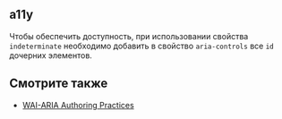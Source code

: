 ## a11y

Чтобы обеспечить доступность, при использовании свойства `indeterminate` необходимо добавить в свойство `aria-controls` все `id` дочерних элементов.

## Смотрите также

- <a href='https://www.w3.org/TR/wai-aria-practices/#checkbox' target='_blank'>WAI-ARIA Authoring Practices</a>
